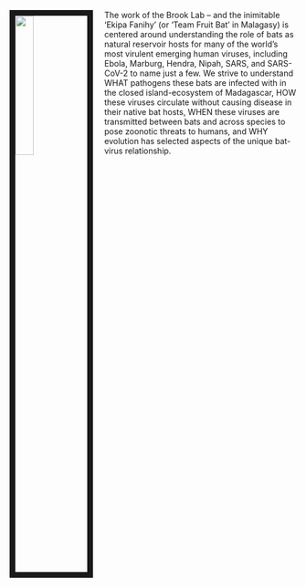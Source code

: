 
<link rel="stylesheet" href="styles.css" type="text/css">

<img src="EkipaFanihyLogoWhite.png" style="width:25%; border:10px solid; margin-right: 20px" align="left">


The work of the Brook Lab -- and the inimitable 'Ekipa Fanihy' (or 'Team Fruit Bat' in Malagasy) is centered around understanding the role of bats as natural reservoir hosts for many of the world’s most virulent emerging human viruses, including Ebola, Marburg, Hendra, Nipah, SARS, and SARS-CoV-2 to name just a few. We strive to understand WHAT pathogens these bats are infected with in the closed island-ecosystem of Madagascar, HOW these viruses circulate without causing disease in their native bat hosts, WHEN these viruses are transmitted between bats and across species to pose zoonotic threats to humans, and WHY evolution has selected aspects of the unique bat-virus relationship.

